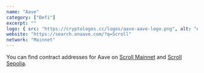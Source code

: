 ```yaml
---
name: "Aave"
category: ["Defi"]
excerpt: ""
logo: { src: "https://cryptologos.cc/logos/aave-aave-logo.png", alt: "Aave Logo" }
website: "https://search.onaave.com/?q=Scroll"
network: "Mainnet"
---
```


You can find contract addresses for Aave on [Scroll Mainnet](https://github.com/bgd-labs/aave-address-book/blob/main/src/AaveV3Scroll.sol) and [Scroll Sepolia](https://github.com/bgd-labs/aave-address-book/blob/main/src/AaveV3ScrollSepolia.sol).
